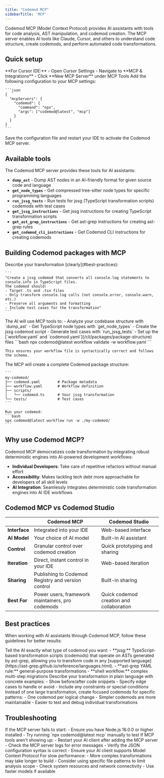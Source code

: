 ```yaml
---
title: "Codemod MCP"
sidebarTitle: 'MCP'
---
```



Codemod MCP (Model Context Protocol) provides AI assistants with tools for code analysis, AST manipulation, and codemod creation. The MCP server enables AI tools like Claude, Cursor, and others to understand code structure, create codemods, and perform automated code transformations.

## Quick setup

<Steps>
  <Step title="Open IDE settings">
    **For Cursor IDE:**
    - Open Cursor Settings
    - Navigate to **MCP & Integrations**
    - Click **New MCP Server** under MCP Tools
  </Step>
  <Step title="Add MCP server configuration">
    Add the following configuration to your MCP settings:

    ```json
    {
      "mcpServers": {
        "codemod": {
          "command": "npx",
          "args": ["codemod@latest", "mcp"]
        }
      }
    }
    ```
  </Step>
  <Step title="Restart your IDE">
    Save the configuration file and restart your IDE to activate the Codemod MCP server.
  </Step>
</Steps>

## Available tools

The Codemod MCP server provides these tools for AI assistants:

- **`dump_ast`** - Dump AST nodes in an AI-friendly format for given source code and language
- **`get_node_types`** - Get compressed tree-sitter node types for specific programming languages
- **`run_jssg_tests`** - Run tests for jssg (TypeScript transformation scripts) codemods with test cases
- **`get_jssg_instructions`** - Get jssg instructions for creating TypeScript transformation scripts
- **`get_ast_grep_instructions`** - Get ast-grep instructions for creating ast-grep rules
- **`get_codemod_cli_instructions`** - Get Codemod CLI instructions for creating codemods

## Building Codemod packages with MCP

<Frame>
  <MCPDemo />
</Frame>

<Steps>
  <Step title="Ask the AI for a specific codemod">
    Describe your transformation [clearly](#best-practices):
    
    ```
    "Create a jssg codemod that converts all console.log statements to console.info in TypeScript files. 
    The codemod should:
    - Target .ts and .tsx files
    - Only transform console.log calls (not console.error, console.warn, etc.)
    - Preserve all arguments and formatting
    - Include test cases for the transformation"
    ```
  </Step>
  
  <Step title="Let MCP build the Codemod package">
    The AI will use MCP tools to:
    - Analyze your codebase structure with `dump_ast`
    - Get TypeScript node types with `get_node_types`
    - Create the jssg codemod script
    - Generate test cases with `run_jssg_tests`
    - Set up the [`workflow.yaml` and `codemod.yaml`](/cli/packages/package-structure) files
  </Step>
  
  <Step title="Validate the workflow">
    ```bash
    npx codemod@latest workflow validate -w workflow.yaml
    ```
    
    This ensures your workflow file is syntactically correct and follows the schema.
  </Step>
  
  <Step title="Understand and run the output package">
    The MCP will create a complete Codemod package structure:
    
    ```
    my-codemod/
    ├── codemod.yaml        # Package metadata
    ├── workflow.yaml       # Workflow definition
    ├── scripts/
    │   └── codemod.ts      # Your jssg transformation
    └── tests/              # Test cases
    ```
    
    Run your codemod:
    ```bash
    npx codemod@latest workflow run -w ./my-codemod/
    ```
  </Step>
</Steps>

## Why use Codemod MCP?

Codemod MCP democratizes code transformation by integrating robust deterministic engines into AI-powered development workflows:

- **Individual Developers**: Take care of repetitive refactors without manual effort
- **Accessibility**: Makes tackling tech debt more approachable for developers of all skill levels
- **AI Integration**: Seamlessly integrates deterministic code transformation engines into AI IDE workflows

## Codemod MCP vs Codemod Studio

| | Codemod MCP | Codemod Studio |
|---------|-------------|----------------|
| **Interface** | Integrated into your IDE | Web-based interface |
| **AI Model** | Your choice of AI model | Built-in AI assistant |
| **Control** | Granular control over codemod creation | Quick prototyping and sharing |
| **Iteration** | Direct, instant control in your IDE | Web-based iteration |
| **Sharing** | Publishing to Codemod Registry and version control | Built-in sharing |
| **Best For** | Power users, framework maintainers, pro codemods | Quick codemod creation and collaboration |

## Best practices

When working with AI assistants through Codemod MCP, follow these guidelines for better results:

<Steps>
  <Step title="Be specific about output format">
    Tell the AI exactly what type of codemod you want:
    - **jssg:** TypeScript-based transformation scripts (codemods) that operate on ASTs generated by ast-grep, allowing you to transform code in any [supported language](https://ast-grep.github.io/reference/languages.html).
    - **ast-grep YAML rule:** general-purpose transformations
    - **shell workflow:** complex multi-step migrations
  </Step>
  <Step title="Provide clear requirements">
    Describe your transformation in plain language with concrete examples:
    - Show before/after code snippets
    - Specify edge cases to handle or avoid
    - Include any constraints or special conditions
  </Step>
  <Step title="Break down complex changes">
    Instead of one large transformation, create focused codemods for specific patterns:
    - One codemod per logical change
    - Simpler codemods are more maintainable
    - Easier to test and debug individual transformations
  </Step>
</Steps>

## Troubleshooting

<AccordionGroup>
  <Accordion title="Server won't start">
    If the MCP server fails to start:
    - Ensure you have Node.js 16.0.0 or higher installed
    - Try running `npx codemod@latest mcp` manually to test
  </Accordion>
  <Accordion title="Tools not available">
    If MCP tools aren't showing up:
    - Restart your AI client after adding the MCP server
    - Check the MCP server logs for error messages
    - Verify the JSON configuration syntax is correct
    - Ensure your AI client supports Model Context Protocol
  </Accordion>
  <Accordion title="Performance issues">
    For slow performance:
    - More complex transformations may take longer to build
    - Consider using specific file patterns to limit analysis scope
    - Check system resources and network connectivity
    - Use faster models if available
  </Accordion>
</AccordionGroup>
